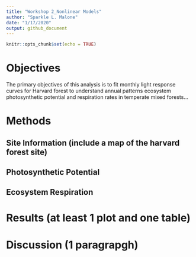 ```yaml
---
title: "Workshop 2_Nonlinear Models"
author: "Sparkle L. Malone"
date: "1/17/2020"
output: github_document
---
```


```r
knitr::opts_chunk$set(echo = TRUE)
```
# Objectives
The primary objectives of this analysis is to fit monthly light response curves for Harvard forest to understand annual patterns ecosystem photosynthetic potential and respiration rates in temperate mixed forests...


# Methods

## Site Information (include a map of the harvard forest site)

## Photosynthetic Potential

## Ecosystem Respiration

# Results (at least 1 plot and one table)

# Discussion (1 paragrapgh)